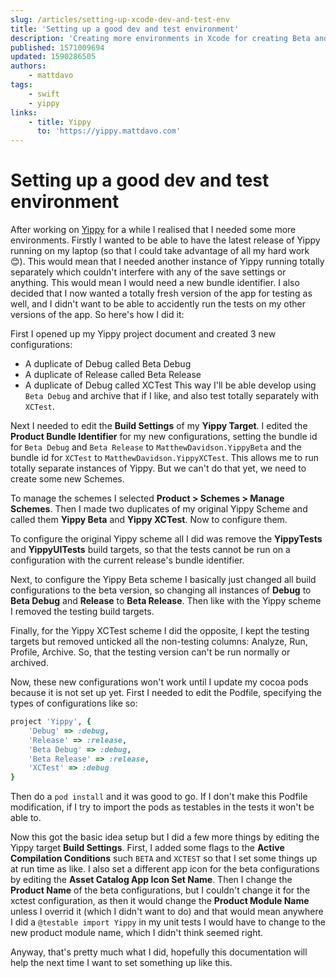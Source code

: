 ```yaml
---
slug: /articles/setting-up-xcode-dev-and-test-env
title: 'Setting up a good dev and test environment'
description: 'Creating more environments in Xcode for creating Beta and Test versions of your apps.'
published: 1571009694
updated: 1590286505
authors:
    - mattdavo
tags:
    - swift
    - yippy
links:
    - title: Yippy
      to: 'https://yippy.mattdavo.com'
---
```


# Setting up a good dev and test environment

After working on [Yippy](https://yippy.mattdavo.com) for a while I realised that I needed some more environments. Firstly I wanted to be able to have the latest release of Yippy running on my laptop (so that I could take advantage of all my hard work 😊). This would mean that I needed another instance of Yippy running totally separately which couldn't interfere with any of the save settings or anything. This would mean I would need a new bundle identifier. I also decided that I now wanted a totally fresh version of the app for testing as well, and I didn't want to be able to accidently run the tests on my other versions of the app. So here's how I did it:

First I opened up my Yippy project document and created 3 new configurations:

-   A duplicate of Debug called Beta Debug
-   A duplicate of Release called Beta Release
-   A duplicate of Debug called XCTest
    This way I'll be able develop using `Beta Debug` and archive that if I like, and also test totally separately with `XCTest`.

Next I needed to edit the **Build Settings** of my **Yippy Target**. I edited the **Product Bundle Identifier** for my new configurations, setting the bundle id for `Beta Debug` and `Beta Release` to `MatthewDavidson.YippyBeta` and the bundle id for `XCTest` to `MatthewDavidson.YippyXCTest`. This allows me to run totally separate instances of Yippy. But we can't do that yet, we need to create some new Schemes.

To manage the schemes I selected **Product > Schemes > Manage Schemes**. Then I made two duplicates of my original Yippy Scheme and called them **Yippy Beta** and **Yippy XCTest**. Now to configure them.

To configure the original Yippy scheme all I did was remove the **YippyTests** and **YippyUITests** build targets, so that the tests cannot be run on a configuration with the current release's bundle identifier.

Next, to configure the Yippy Beta scheme I basically just changed all build configurations to the beta version, so changing all instances of **Debug** to **Beta Debug** and **Release** to **Beta Release**. Then like with the Yippy scheme I removed the testing build targets.

Finally, for the Yippy XCTest scheme I did the opposite, I kept the testing targets but removed unticked all the non-testing columns: Analyze, Run, Profile, Archive. So, that the testing version can't be run normally or archived.

Now, these new configurations won't work until I update my cocoa pods because it is not set up yet. First I needed to edit the Podfile, specifying the types of configurations like so:

```ruby
project 'Yippy', {
    'Debug' => :debug,
    'Release' => :release,
    'Beta Debug' => :debug,
    'Beta Release' => :release,
    'XCTest' => :debug
}
```

Then do a `pod install` and it was good to go. If I don't make this Podfile modification, if I try to import the pods as testables in the tests it won't be able to.

Now this got the basic idea setup but I did a few more things by editing the Yippy target **Build Settings**. First, I added some flags to the **Active Compilation Conditions** such `BETA` and `XCTEST` so that I set some things up at run time as like. I also set a different app icon for the beta configurations by editing the **Asset Catalog App Icon Set Name**. Then I change the **Product Name** of the beta configurations, but I couldn't change it for the xctest configuration, as then it would change the **Product Module Name** unless I overrid it (which I didn't want to do) and that would mean anywhere I did a `@testable import Yippy` in my unit tests I would have to change to the new product module name, which I didn't think seemed right.

Anyway, that's pretty much what I did, hopefully this documentation will help the next time I want to set something up like this.
